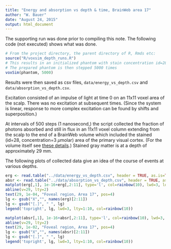 ```yaml
---
title: "Energy and absorption vs depth & time, BrainWeb area 17"
author: "W. Bauer"
date: "August 24, 2015"
output: html_document
---
```


The supporting run was done prior to compiling this note. The following code (not executed) shows what was done.

```r
# From the project directory, the parent directory of R, Rmds etc:
source("R/voxsim_depth_runs.R")
# This results in an initialized phantom with stain concentration id=28 (midpoint.)
# The prepared phantom is then stepped 5000 times
voxSim(phantom, 5000)
```

Results were then saved as csv files, `data/energy_vs_depth.csv` and `data/absorption_vs_depth.csv`.

Excitation consisted of an impulse of light at time 0 on an 11x11 voxel area of the scalp. There was no excitation at subsequent times. (Since the system is linear, response to more complex excitation can be found by shifts and superposition.)

At intervals of 500 steps (1 nanosecond,) the script collected the fraction of photons absorbed and still in flux in an 11x11 voxel column extending from the scalp to the end of a BrainWeb volume which included the stained (id=28, concentration=3 $\mu$molar) area of the primary visual cortex. (For the volume itself see [these details](foveal_17.html).) Stained gray matter is at a depth of approximately 29 mm.

The following plots of collected data give an idea of the course of events at various depths. 

```r
erg <- read.table("../data/energy_vs_depth.csv", header = TRUE, as.is=TRUE, sep=",")
absr <- read.table("../data/absorption_vs_depth.csv", header = TRUE, as.is=TRUE, sep=",")
matplot(erg[,1], 1e-16+erg[,2:11], type='l', col=rainbow(10), lwd=3, log='y', xlab="depth (mm)", ylab="fraction of photons in flux", main="Energy in Flux")
abline(v=29, lty=2)
text(29, 1e-04, "Foveal region, Area 17", pos=4)
lg <- gsub("X","", names(erg)[2:11])
lg <- gsub("[.]", " ", lg)
legend('topright', lg, lwd=3, lty=1:10, col=rainbow(10))

matplot(absr[,1], 1e-16+absr[,2:11], type='l', col=rainbow(10), lwd=3, log='y', xlab="depth (mm)", ylab="fraction of photons absorbed", main="Energy Absorbed")
abline(v=29, lty=2)
text(29, 1e-02, "Foveal region, Area 17", pos=4)
lg <- gsub("X","", names(absr)[2:11])
lg <- gsub("[.]", " ", lg)
legend('topright', lg, lwd=3, lty=1:10, col=rainbow(10))
```

